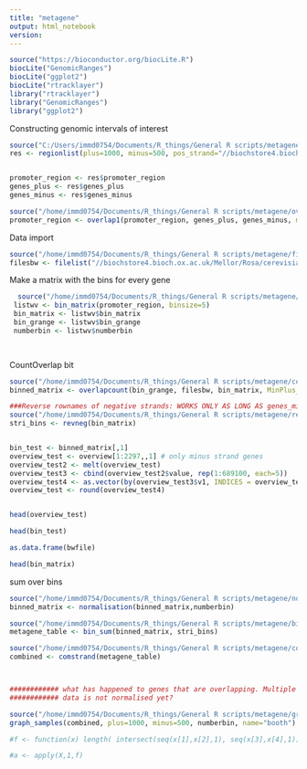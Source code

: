 ```yaml
---
title: "metagene"
output: html_notebook
version: 
---
```


```r
source("https://bioconductor.org/biocLite.R")
biocLite("GenomicRanges")
biocLite("ggplot2")
biocLite("rtracklayer")
library("rtracklayer")
library("GenomicRanges")
library("ggplot2")
```

Constructing genomic intervals of interest
```r
source("C:/Users/immd0754/Documents/R_things/General R scripts/metagene/geneslist_FUN.R")
res <- regionlist(plus=1000, minus=500, pos_strand="//biochstore4.bioch.ox.ac.uk/Mellor/Rosa/pos_strand_annotations.bed", neg_strand="//biochstore4.bioch.ox.ac.uk/Mellor/Rosa/neg_strand_annotations.bed")


promoter_region <- res$promoter_region
genes_plus <- res$genes_plus
genes_minus <- res$genes_minus

source("/home/immd0754/Documents/R_things/General R scripts/metagene/overlap1_FUN.R")
promoter_region <- overlap1(promoter_region, genes_plus, genes_minus, minus=500)

```



Data import
```r
source("/home/immd0754/Documents/R_things/General R scripts/metagene/filelist_FUN.R", local=T)
filesbw <- filelist("//biochstore4.bioch.ox.ac.uk/Mellor/Rosa/cerevisiae_dataForRosa", "churchman", MinPlus_ann=c("plus|posstrand|unipos","minus|negstrand|unimin"))
``` 


Make a matrix with the bins for every gene
```r
  source("/home/immd0754/Documents/R_things/General R scripts/metagene/bin_genelist_FUN.R")
 listwv <- bin_matrix(promoter_region, binsize=5)
 bin_matrix <- listwv$bin_matrix
 bin_grange <- listwv$bin_grange
 numberbin <- listwv$numberbin

 
```

CountOverlap bit
```r
source("/home/immd0754/Documents/R_things/General R scripts/metagene/countoverlap_fun.R", local=T)
binned_matrix <- overlapcount(bin_grange, filesbw, bin_matrix, MinPlus_ann=c("plus|posstrand|unipos","minus|negstrand|unimin"))

###Reverse rownames of negative strands: WORKS ONLY AS LONG AS genes_minus is first half, otherwise you have to change this bit
source("/home/immd0754/Documents/R_things/General R scripts/metagene/revneg_FUN.R", local=T)
stri_bins <- revneg(bin_matrix)



```

```r
bin_test <- binned_matrix[,1]
overview_test <- overview[1:2297,,1] # only minus strand genes
overview_test2 <- melt(overview_test)
overview_test3 <- cbind(overview_test2$value, rep(1:689100, each=5))
overview_test4 <- as.vector(by(overview_test3$v1, INDICES = overview_test3$v2, sum))
overview_test <- round(overview_test4)


head(overview_test)
```
```r
head(bin_test)

```
```r
as.data.frame(bwfile)
```

```r
head(bin_matrix)
```



sum over bins

```r
source("/home/immd0754/Documents/R_things/General R scripts/metagene/normalisiation_FUN.R")
binned_matrix <- normalisation(binned_matrix,numberbin)

source("/home/immd0754/Documents/R_things/General R scripts/metagene/bin_sum_withapply_FUN.R")
metagene_table <- bin_sum(binned_matrix, stri_bins)

source("/home/immd0754/Documents/R_things/General R scripts/metagene/combstrand_fun.R")
combined <- comstrand(metagene_table)



############ what has happened to genes that are overlapping. Multiple transcription start sites.
############ data is not normalised yet?
```


```r
source("/home/immd0754/Documents/R_things/General R scripts/metagene/graph_samples_fun.R")
graph_samples(combined, plus=1000, minus=500, numberbin, name="booth")
```
















```r
#f <- function(x) length( intersect(seq(x[1],x[2],1), seq(x[3],x[4],1)) )

#a <- apply(X,1,f)






```




